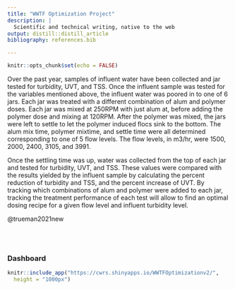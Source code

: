 ---
title: "WWTF Optimization Project"
description: | 
  Scientific and technical writing, native to the web
output: distill::distill_article
bibliography: references.bib

---

```{r setup, include=FALSE}
knitr::opts_chunk$set(echo = FALSE)
```

<p><font>Over the past year, samples of influent water have been collected and jar tested for turbidity, UVT, and TSS. Once the influent sample was tested for the variables mentioned above, the influent water was poored in to one of 6 jars. Each jar was treated with a different combination of alum and polymer doses. Each jar was mixed at 250RPM with just alum at, before adding the polymer dose and mixing at 120RPM. After the polymer was mixed, the jars were left to settle to let the polymer induced flocs sink to the bottom. The alum mix time, polymer mixtime, and settle time were all determined corresponding to one of 5 flow levels. The flow levels, in m3/hr, were 1500, 2000, 2400, 3105, and 3991. </p>

<p>Once the settling time was up, water was collected from the top of each jar and tested for turbidity, UVT, and TSS. These values were compared with the results yielded by the influent sample by calculating the percent reduction of turbidity and TSS, and the percent increase of UVT. By tracking which combinations of alum and polymer were added to each jar, tracking the treatment performance of each test will allow to find an optimal dosing recipe for a given flow level and influent turbidity level.</p>

@trueman2021new


<br><br>




### Dashboard

```{r, echo =FALSE, out.width = "125%", fig.cap = "Link to Live Site: https://cwrs.shinyapps.io/WWTFOptimizationv2/" }
knitr::include_app("https://cwrs.shinyapps.io/WWTFOptimizationv2/",
  height = "1000px")
```

